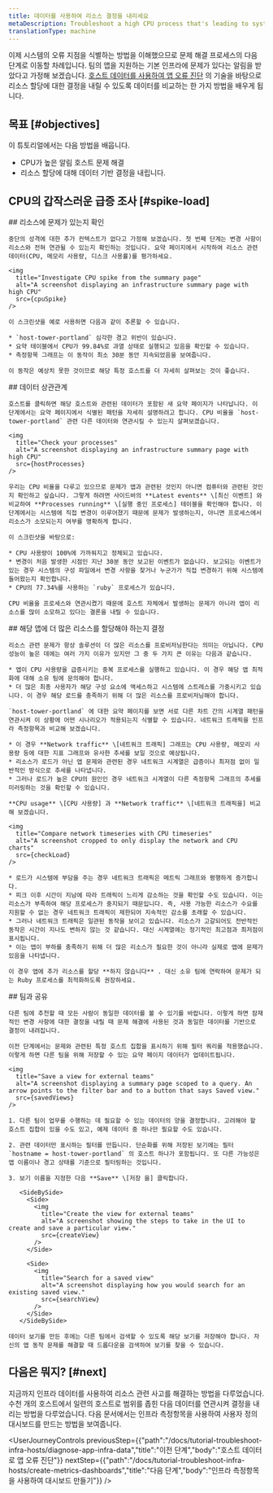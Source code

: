 ```yaml
---
title: 데이터를 사용하여 리소스 결정을 내리세요
metaDescription: Troubleshoot a high CPU process that's leading to system outages.
translationType: machine
---
```








이제 시스템의 오류 지점을 식별하는 방법을 이해했으므로 문제 해결 프로세스의 다음 단계로 이동할 차례입니다. 팀의 앱을 지원하는 기본 인프라에 문제가 있다는 알림을 받았다고 가정해 보겠습니다. [호스트 데이터를 사용하여 앱 오류 진단](/docs/tutorial-diagnose-infra-bottlenecks/diagnose-app-infra-data) 의 기술을 바탕으로 리소스 할당에 대한 결정을 내릴 수 있도록 데이터를 비교하는 한 가지 방법을 배우게 됩니다.

## 목표 [#objectives]

이 튜토리얼에서는 다음 방법을 배웁니다.

* CPU가 높은 알림 호스트 문제 해결
* 리소스 할당에 대해 데이터 기반 결정을 내립니다.

## CPU의 갑작스러운 급증 조사 [#spike-load]

<Steps>
  <Step>
    ## 리소스에 문제가 있는지 확인

    중단의 성격에 대한 추가 컨텍스트가 없다고 가정해 보겠습니다. 첫 번째 단계는 변경 사항이 리소스와 전혀 연관될 수 있는지 확인하는 것입니다. 요약 페이지에서 시작하여 리소스 관련 데이터(CPU, 메모리 사용량, 디스크 사용률)를 평가하세요.

    <img
      title="Investigate CPU spike from the summary page"
      alt="A screenshot displaying an infrastructure summary page with high CPU"
      src={cpuSpike}
    />

    이 스크린샷을 예로 사용하면 다음과 같이 추론할 수 있습니다.

    * `host-tower-portland` 심각한 경고 위반이 있습니다.
    * 요약 테이블에서 CPU가 99.84%로 과열 상태로 실행되고 있음을 확인할 수 있습니다.
    * 측정항목 그래프는 이 동작이 최소 30분 동안 지속되었음을 보여줍니다.

    이 동작은 예상치 못한 것이므로 해당 특정 호스트를 더 자세히 살펴보는 것이 좋습니다.
  </Step>

  <Step>
    ## 데이터 상관관계

    호스트를 클릭하면 해당 호스트와 관련된 데이터가 포함된 새 요약 페이지가 나타납니다. 이 단계에서는 요약 페이지에서 식별된 패턴을 자세히 설명하려고 합니다. CPU 비율을 `host-tower-portland` 관련 다른 데이터와 연관시킬 수 있는지 살펴보겠습니다.

    <img
      title="Check your processes"
      alt="A screenshot displaying an infrastructure summary page with high CPU"
      src={hostProcesses}
    />

    우리는 CPU 비율을 다루고 있으므로 문제가 앱과 관련된 것인지 아니면 컴퓨터와 관련된 것인지 확인하고 싶습니다. 그렇게 하려면 사이드바의 **Latest events** \[최신 이벤트] 와 비교하여 **Processes running** \[실행 중인 프로세스] 테이블을 확인해야 합니다. 이 단계에서는 시스템에 직접 변경이 이루어졌기 때문에 문제가 발생하는지, 아니면 프로세스에서 리소스가 소모되는지 여부를 명확하게 합니다.

    이 스크린샷을 바탕으로:

    * CPU 사용량이 100%에 가까워지고 정체되고 있습니다.
    * 변경이 처음 발생한 시점인 지난 30분 동안 보고된 이벤트가 없습니다. 보고되는 이벤트가 있는 경우 시스템의 구성 파일에서 변경 사항을 찾거나 누군가가 직접 변경하기 위해 시스템에 들어왔는지 확인합니다.
    * CPU의 77.34%를 사용하는 `ruby` 프로세스가 있습니다.

    CPU 비율을 프로세스와 연관시켰기 때문에 호스트 자체에서 발생하는 문제가 아니라 앱이 리소스를 많이 소모하고 있다는 결론을 내릴 수 있습니다.
  </Step>

  <Step>
    ## 해당 앱에 더 많은 리소스를 할당해야 하는지 결정

    리소스 관련 문제가 항상 솔루션이 더 많은 리소스를 프로비저닝한다는 의미는 아닙니다. CPU 성능이 높은 데에는 여러 가지 이유가 있지만 그 중 두 가지 큰 이유는 다음과 같습니다.

    * 앱이 CPU 사용량을 급증시키는 중복 프로세스를 실행하고 있습니다. 이 경우 해당 앱 최적화에 대해 소유 팀에 문의해야 합니다.
    * 더 많은 최종 사용자가 해당 구성 요소에 액세스하고 시스템에 스트레스를 가중시키고 있습니다. 이 경우 해당 로드를 충족하기 위해 더 많은 리소스를 프로비저닝해야 합니다.

    `host-tower-portland` 에 대한 요약 페이지를 보면 서로 다른 차트 간의 시계열 패턴을 연관시켜 이 상황에 어떤 시나리오가 적용되는지 식별할 수 있습니다. 네트워크 트래픽을 인프라 측정항목과 비교해 보겠습니다.

    * 이 경우 **Network traffic** \[네트워크 트래픽] 그래프는 CPU 사용량, 메모리 사용량 등에 대한 지표 그래프와 유사한 추세를 보일 것으로 예상됩니다.
    * 리소스가 로드가 아닌 앱 문제와 관련된 경우 네트워크 시계열은 급증이나 최저점 없이 일반적인 방식으로 추세를 나타냅니다.
    * 그러나 로드가 높은 CPU의 원인인 경우 네트워크 시계열이 다른 측정항목 그래프의 추세를 미러링하는 것을 확인할 수 있습니다.

    **CPU usage** \[CPU 사용량] 과 **Network traffic** \[네트워크 트래픽을] 비교해 보겠습니다.

    <img
      title="Compare network timeseries with CPU timeseries"
      alt="A screenshot cropped to only display the network and CPU charts"
      src={checkLoad}
    />

    * 로드가 시스템에 부담을 주는 경우 네트워크 트래픽은 메트릭 그래프와 평행하게 증가합니다.
    * 피크 이후 시간이 지남에 따라 트래픽이 느리게 감소하는 것을 확인할 수도 있습니다. 이는 리소스가 부족하여 해당 프로세스가 중지되기 때문입니다. 즉, 사용 가능한 리소스가 수요를 지원할 수 없는 경우 네트워크 트래픽이 제한되어 지속적인 감소를 초래할 수 있습니다.
    * 그러나 네트워크 트래픽은 일관된 동작을 보이고 있습니다. 리소스가 고갈되어도 전반적인 동작은 시간이 지나도 변하지 않는 것 같습니다. 대신 시계열에는 정기적인 최고점과 최저점이 표시됩니다.
    * 이는 앱이 부하를 충족하기 위해 더 많은 리소스가 필요한 것이 아니라 실제로 앱에 문제가 있음을 나타냅니다.

    이 경우 앱에 추가 리소스를 할당 **하지 않습니다** . 대신 소유 팀에 연락하여 문제가 되는 Ruby 프로세스를 최적화하도록 권장하세요.
  </Step>

  <Step>
    ## 팀과 공유

    다른 팀에 추천할 때 모든 사람이 동일한 데이터를 볼 수 있기를 바랍니다. 이렇게 하면 잠재적인 변경 사항에 대한 결정을 내릴 때 문제 해결에 사용된 것과 동일한 데이터를 기반으로 결정이 내려집니다.

    이전 단계에서는 문제와 관련된 특정 호스트 집합을 표시하기 위해 필터 쿼리를 적용했습니다. 이렇게 하면 다른 팀을 위해 저장할 수 있는 요약 페이지 데이터가 업데이트됩니다.

    <img
      title="Save a view for external teams"
      alt="A screenshot displaying a summary page scoped to a query. An arrow points to the filter bar and to a button that says Saved view."
      src={savedViews}
    />

    1. 다른 팀이 업무를 수행하는 데 필요할 수 있는 데이터의 양을 결정합니다. 고려해야 할 호스트 집합이 있을 수도 있고, 예제 데이터 중 하나만 필요할 수도 있습니다.

    2. 관련 데이터만 표시하는 필터를 만듭니다. 단순화를 위해 저장된 보기에는 필터 `hostname = host-tower-portland` 의 호스트 하나가 포함됩니다. 또 다른 가능성은 앱 이름이나 경고 상태를 기준으로 필터링하는 것입니다.

    3. 보기 이름을 지정한 다음 **Save** \[저장 을] 클릭합니다.

       <SideBySide>
         <Side>
           <img
             title="Create the view for external teams"
             alt="A screenshot showing the steps to take in the UI to create and save a particular view."
             src={createView}
           />
         </Side>

         <Side>
           <img
             title="Search for a saved view"
             alt="A screenshot displaying how you would search for an existing saved view."
             src={searchView}
           />
         </Side>
       </SideBySide>

    데이터 보기를 만든 후에는 다른 팀에서 검색할 수 있도록 해당 보기를 저장해야 합니다. 자신의 앱 동작 문제를 해결할 때 드롭다운을 검색하여 보기를 찾을 수 있습니다.
  </Step>
</Steps>

## 다음은 뭐지? [#next]

지금까지 인프라 데이터를 사용하여 리소스 관련 사고를 해결하는 방법을 다루었습니다. 수천 개의 호스트에서 일련의 호스트로 범위를 좁힌 다음 데이터를 연관시켜 결정을 내리는 방법을 다루었습니다. 다음 문서에서는 인프라 측정항목을 사용하여 사용자 정의 대시보드를 만드는 방법을 보여줍니다.

<UserJourneyControls
  previousStep={{"path":"/docs/tutorial-troubleshoot-infra-hosts/diagnose-app-infra-data","title":"이전 단계","body":"호스트 데이터로 앱 오류 진단"}}
  nextStep={{"path":"/docs/tutorial-troubleshoot-infra-hosts/create-metrics-dashboards","title":"다음 단계","body":"인프라 측정항목을 사용하여 대시보드 만들기"}}
/>